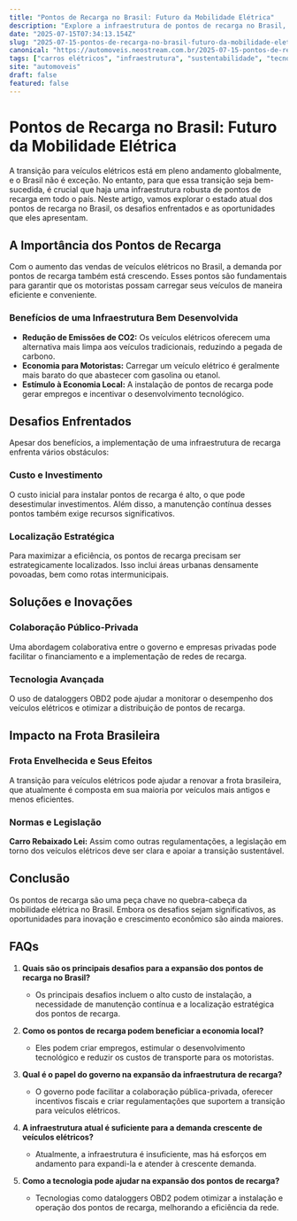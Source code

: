 ```yaml
---
title: "Pontos de Recarga no Brasil: Futuro da Mobilidade Elétrica"
description: "Explore a infraestrutura de pontos de recarga no Brasil, suas vantagens e desafios, e como ela impacta a frota de veículos elétricos no país."
date: "2025-07-15T07:34:13.154Z"
slug: "2025-07-15-pontos-de-recarga-no-brasil-futuro-da-mobilidade-eletrica"
canonical: "https://automoveis.neostream.com.br/2025-07-15-pontos-de-recarga-no-brasil-futuro-da-mobilidade-eletrica"
tags: ["carros elétricos", "infraestrutura", "sustentabilidade", "tecnologia", "mobilidade"]
site: "automoveis"
draft: false
featured: false
---
```


# Pontos de Recarga no Brasil: Futuro da Mobilidade Elétrica

A transição para veículos elétricos está em pleno andamento globalmente, e o Brasil não é exceção. No entanto, para que essa transição seja bem-sucedida, é crucial que haja uma infraestrutura robusta de pontos de recarga em todo o país. Neste artigo, vamos explorar o estado atual dos pontos de recarga no Brasil, os desafios enfrentados e as oportunidades que eles apresentam.

## A Importância dos Pontos de Recarga

Com o aumento das vendas de veículos elétricos no Brasil, a demanda por pontos de recarga também está crescendo. Esses pontos são fundamentais para garantir que os motoristas possam carregar seus veículos de maneira eficiente e conveniente.

### Benefícios de uma Infraestrutura Bem Desenvolvida

- **Redução de Emissões de CO2:** Os veículos elétricos oferecem uma alternativa mais limpa aos veículos tradicionais, reduzindo a pegada de carbono.
- **Economia para Motoristas:** Carregar um veículo elétrico é geralmente mais barato do que abastecer com gasolina ou etanol.
- **Estímulo à Economia Local:** A instalação de pontos de recarga pode gerar empregos e incentivar o desenvolvimento tecnológico.

## Desafios Enfrentados

Apesar dos benefícios, a implementação de uma infraestrutura de recarga enfrenta vários obstáculos:

### Custo e Investimento

O custo inicial para instalar pontos de recarga é alto, o que pode desestimular investimentos. Além disso, a manutenção contínua desses pontos também exige recursos significativos.

### Localização Estratégica

Para maximizar a eficiência, os pontos de recarga precisam ser estrategicamente localizados. Isso inclui áreas urbanas densamente povoadas, bem como rotas intermunicipais.

## Soluções e Inovações

### Colaboração Público-Privada

Uma abordagem colaborativa entre o governo e empresas privadas pode facilitar o financiamento e a implementação de redes de recarga.

### Tecnologia Avançada

O uso de dataloggers OBD2 pode ajudar a monitorar o desempenho dos veículos elétricos e otimizar a distribuição de pontos de recarga.

## Impacto na Frota Brasileira

### Frota Envelhecida e Seus Efeitos

A transição para veículos elétricos pode ajudar a renovar a frota brasileira, que atualmente é composta em sua maioria por veículos mais antigos e menos eficientes.

### Normas e Legislação

**Carro Rebaixado Lei:** Assim como outras regulamentações, a legislação em torno dos veículos elétricos deve ser clara e apoiar a transição sustentável.

## Conclusão

Os pontos de recarga são uma peça chave no quebra-cabeça da mobilidade elétrica no Brasil. Embora os desafios sejam significativos, as oportunidades para inovação e crescimento econômico são ainda maiores.

## FAQs

1. **Quais são os principais desafios para a expansão dos pontos de recarga no Brasil?**
   - Os principais desafios incluem o alto custo de instalação, a necessidade de manutenção contínua e a localização estratégica dos pontos de recarga.

2. **Como os pontos de recarga podem beneficiar a economia local?**
   - Eles podem criar empregos, estimular o desenvolvimento tecnológico e reduzir os custos de transporte para os motoristas.

3. **Qual é o papel do governo na expansão da infraestrutura de recarga?**
   - O governo pode facilitar a colaboração pública-privada, oferecer incentivos fiscais e criar regulamentações que suportem a transição para veículos elétricos.

4. **A infraestrutura atual é suficiente para a demanda crescente de veículos elétricos?**
   - Atualmente, a infraestrutura é insuficiente, mas há esforços em andamento para expandi-la e atender à crescente demanda.

5. **Como a tecnologia pode ajudar na expansão dos pontos de recarga?**
   - Tecnologias como dataloggers OBD2 podem otimizar a instalação e operação dos pontos de recarga, melhorando a eficiência da rede.